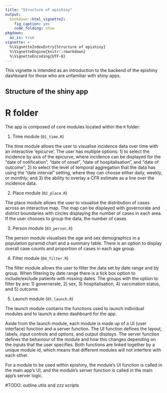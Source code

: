 ```yaml
---
title: "Structure of epishiny"
output:
  bookdown::html_vignette2:
    fig_caption: yes
    code_folding: show
pkgdown:
  as_is: true
vignette: >
  %\VignetteIndexEntry{Structure of epishiny}
  %\VignetteEngine{knitr::rmarkdown}
  %\VignetteEncoding{UTF-8}
---
```


This vignette is intended as an introduction to the backend of the epishiny
dashboard for those who are unfamiliar with shiny apps.

## Structure of the shiny app

# R folder

The app is composed of core modules located within the `R` folder:

1) Time module (`01_time.R`)

The time module allows the user to visualise incidence data over time with an
interactive 'epicurve'. The user has multiple options: 1) to select the incidence
by axis of the epicurve, where incidence can be displayed for the "date of notification", 
"date of onset", "date of hospitalisation", and "date of outcome"; 2) to select the 
level of temporal aggregation that the data has using the "date interval" setting,
where they can choose either daily, weekly, or monthly; and 3) the ability to overlay 
a CFR estimate as a line over the incidence data.

2) Place module (`02_place.R`)

The place module allows the user to visualise the distribution of cases across
an interactive map. The map can be displayed with governorate and district
boundaries with circles displaying the number of cases in each area. If the user
chooses to group the data, the number of cases

3) Person module (`03_person.R`)

The person module visualises the age and sex demographics in a population pyramid
chart and a summary table. There is an option to display overall case counts and
proportion of cases in each age group.

4) Filter module (`04_filter.R`)

The filter module allows the user to filter the data set by date range and by group.
When filtering by date range there is a tick box option to include/exclude patients
with missing dates. The groups with the option to filter by are: 1) governerate,
2) sex, 3) hospitalisation, 4) vaccination status, and 5) outcome.

5) Launch module (`05_launch.R`)

The launch module contains the functions used to launch individual modules and to
launch a demo dashboard for the app.

Aside from the launch module, each module is made up of a UI (user interface)
function and a server function. The UI function defines the layout, labels, input
controls and options, and output displays. The server function defines the behaviour
of the module and how this changes depending on the inputs that the user specifies.
Both functions are linked together by a unique module id, which means that different
modules will not interfere with each other.

For a module to be used within epishiny, the module's UI function is called in
the main app's UI, and the module's server function is called in the main app's
server logic.

#TODO: outline utils and zzz scripts
